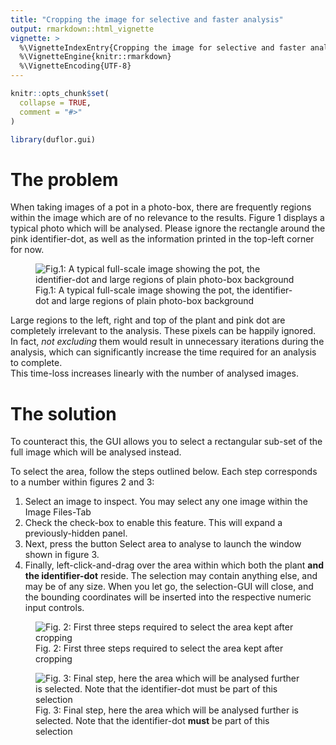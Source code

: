 ---
title: "Cropping the image for selective and faster analysis"
output: rmarkdown::html_vignette
vignette: >
  %\VignetteIndexEntry{Cropping the image for selective and faster analysis}
  %\VignetteEngine{knitr::rmarkdown}
  %\VignetteEncoding{UTF-8}
---

```{r, include = FALSE}
knitr::opts_chunk$set(
  collapse = TRUE,
  comment = "#>"
)
```

```{r setup}
library(duflor.gui)
```

# The problem

When taking images of a pot in a photo-box, there are frequently regions within the image which are of no relevance to the results. Figure 1 displays a typical photo which will be analysed. Please ignore the rectangle around the pink identifier-dot, as well as the information printed in the top-left corner for now.

![Fig.1: A typical full-scale image showing the pot, the identifier-dot and large regions of plain photo-box background](../man/figures/in_identifier_selection_grabber.png)

Large regions to the left, right and top of the plant and pink dot are completely irrelevant to the analysis. These pixels can be happily ignored. In fact, *not excluding* them would result in unnecessary iterations during the analysis, which can significantly increase the time required for an analysis to complete.\
This time-loss increases linearly with the number of analysed images.

# The solution

To counteract this, the GUI allows you to select a rectangular sub-set of the full image which will be analysed instead.

To select the area, follow the steps outlined below. Each step corresponds to a number within figures 2 and 3:

1.  Select an image to inspect. You may select any one image within the Image Files-Tab
2.  Check the check-box to enable this feature. This will expand a previously-hidden panel.
3.  Next, press the button Select area to analyse to launch the window shown in figure 3.
4.  Finally, left-click-and-drag over the area within which both the plant **and the identifier-dot** reside. The selection may contain anything else, and may be of any size. When you let go, the selection-GUI will close, and the bounding coordinates will be inserted into the respective numeric input controls.

![Fig. 2: First three steps required to select the area kept after cropping](../man/figures/crop_image_workflow_steps.png)

![Fig. 3: Final step, here the area which will be analysed further is selected. Note that the identifier-dot **must** be part of this selection](../man/figures/in_selection_process_crop_image.png)

